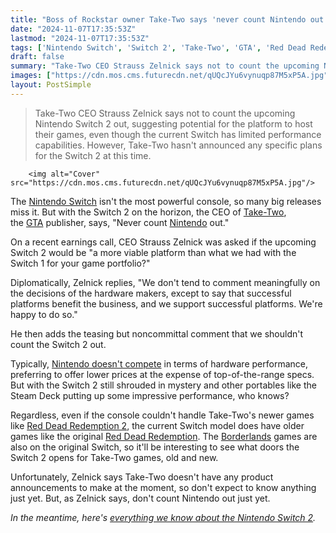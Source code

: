 ```yaml
---
title: "Boss of Rockstar owner Take-Two says 'never count Nintendo out' as Switch 2 inches closer: 'We support successful platforms'"
date: "2024-11-07T17:35:53Z"
lastmod: "2024-11-07T17:35:53Z"
tags: ['Nintendo Switch', 'Switch 2', 'Take-Two', 'GTA', 'Red Dead Redemption', 'Red Dead Redemption 2', 'Borderlands', 'Console', 'Handheld', 'Gaming Industry']
draft: false
summary: "Take-Two CEO Strauss Zelnick says not to count the upcoming Nintendo Switch 2 out, suggesting potential for the platform to host their games, even though the current Switch has limited performance capabilities. However, Take-Two hasn't announced any specific plans for the Switch 2 at this time."
images: ["https://cdn.mos.cms.futurecdn.net/qUQcJYu6vynuqp87M5xP5A.jpg"]
layout: PostSimple
---
```

> Take-Two CEO Strauss Zelnick says not to count the upcoming Nintendo Switch 2 out, suggesting potential for the platform to host their games, even though the current Switch has limited performance capabilities. However, Take-Two hasn't announced any specific plans for the Switch 2 at this time.


        <img alt="Cover" src="https://cdn.mos.cms.futurecdn.net/qUQcJYu6vynuqp87M5xP5A.jpg"/>
        
The [Nintendo Switch](https://www.gamesradar.com/platforms/nintendo/nintendo-switch/) isn't the most powerful console, so many big releases miss it. But with the Switch 2 on the horizon, the CEO of [Take-Two](https://www.gamesradar.com/tag/take-two-interactive/), the [GTA](https://www.gamesradar.com/gta-online/) publisher, says, "Never count [Nintendo](https://www.gamesradar.com/platforms/nintendo/) out."

On a recent earnings call, CEO Strauss Zelnick was asked if the upcoming Switch 2 would be "a more viable platform than what we had with the Switch 1 for your game portfolio?" 

Diplomatically, Zelnick replies, "We don't tend to comment meaningfully on the decisions of the hardware makers, except to say that successful platforms benefit the business, and we support successful platforms. We're happy to do so."

He then adds the teasing but noncommittal comment that we shouldn't count the Switch 2 out. 

Typically, [Nintendo doesn't compete](https://www.gamesradar.com/hardware/handhelds/im-not-worried-about-nintendo-switch-2-but-im-certainly-not-as-excited-as-last-time/) in terms of hardware performance, preferring to offer lower prices at the expense of top-of-the-range specs. But with the Switch 2 still shrouded in mystery and other portables like the Steam Deck putting up some impressive performance, who knows?

Regardless, even if the console couldn't handle Take-Two's newer games like [Red Dead Redemption 2](https://www.gamesradar.com/red-dead-redemption-2/), the current Switch model does have older games like the original [Red Dead Redemption](https://www.gamesradar.com/red-dead-redemption/). The [Borderlands](https://www.gamesradar.com/borderlands/) games are also on the original Switch, so it'll be interesting to see what doors the Switch 2 opens for Take-Two games, old and new.

Unfortunately, Zelnick says Take-Two doesn't have any product announcements to make at the moment, so don't expect to know anything just yet. But, as Zelnick says, don't count Nintendo out just yet.

*In the meantime, here's *[<em>everything we know about the Nintendo Switch 2</em>](https://www.gamesradar.com/nintendo-switch-2-guide/)*.*
        